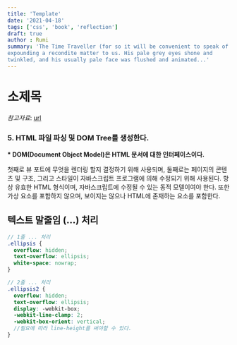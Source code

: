 ```yaml
---
title: 'Template'
date: '2021-04-18'
tags: ['css', 'book', 'reflection']
draft: true
author : Rumi
summary: 'The Time Traveller (for so it will be convenient to speak of him) was
expounding a recondite matter to us. His pale grey eyes shone and
twinkled, and his usually pale face was flushed and animated...'
---
```


# 소제목

_참고자료_: [url](https://www.gutenberg.org/ebooks/35)

### 5. HTML 파일 파싱 및 DOM Tree를 생성한다.

**\* DOM(Document Object Model)은 HTML 문서에 대한 인터페이스이다.**

첫째로 뷰 포트에 무엇을 렌더링 할지 결정하기 위해 사용되며, 둘째로는 페이지의 콘텐츠 및 구조, 그리고 스타일이 자바스크립트 프로그램에 의해 수정되기 위해 사용된다. 항상 유효한 HTML 형식이며, 자바스크립트에 수정될 수 있는 동적 모델이여야 한다. 또한 가상 요소를 포함하지 않으며, 보이지는 않으나 HTML에 존재하는 요소를 포함한다.

## 텍스트 말줄임 (...) 처리

```scss
// 1줄 ... 처리
.ellipsis {
  overflow: hidden;
  text-overflow: ellipsis;
  white-space: nowrap;
}

// 2줄 ... 처리
.ellipsis2 {
  overflow: hidden;
  text-overflow: ellipsis;
  display: -webkit-box;
  -webkit-line-clamp: 2;
  -webkit-box-orient: vertical;
  //필요에 따라 line-height를 써야할 수 있다.
}
```
